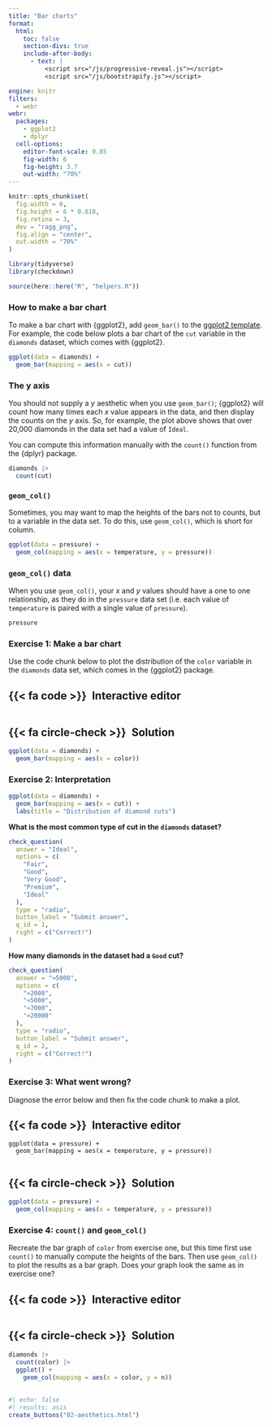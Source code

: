 ```yaml
---
title: "Bar charts"
format:
  html: 
    toc: false
    section-divs: true
    include-after-body: 
      - text: |
          <script src="/js/progressive-reveal.js"></script>
          <script src="/js/bootstrapify.js"></script>

engine: knitr
filters:
  - webr
webr:
  packages:
    - ggplot2
    - dplyr
  cell-options:
    editor-font-scale: 0.85
    fig-width: 6
    fig-height: 3.7
    out-width: "70%"
---
```


```r
knitr::opts_chunk$set(
  fig.width = 6,
  fig.height = 6 * 0.618,
  fig.retina = 3,
  dev = "ragg_png",
  fig.align = "center",
  out.width = "70%"
)

library(tidyverse)
library(checkdown)

source(here::here("R", "helpers.R"))
```

### How to make a bar chart {.no-hide}

To make a bar chart with {ggplot2}, add `geom_bar()` to the [ggplot2 template](/01-basics/01-visualization-basics/01-code-template.qmd). For example, the code below plots a bar chart of the `cut` variable in the `diamonds` dataset, which comes with {ggplot2}.

```r
ggplot(data = diamonds) +
  geom_bar(mapping = aes(x = cut))
```

### The y axis

You should not supply a $y$ aesthetic when you use `geom_bar()`; {ggplot2} will count how many times each $x$ value appears in the data, and then display the counts on the $y$ axis. So, for example, the plot above shows that over 20,000 diamonds in the data set had a value of `Ideal`.

You can compute this information manually with the `count()` function from the {dplyr} package.

```r
diamonds |> 
  count(cut)
```

### `geom_col()`

Sometimes, you may want to map the heights of the bars not to counts, but to a variable in the data set. To do this, use `geom_col()`, which is short for column. 

```r
ggplot(data = pressure) +
  geom_col(mapping = aes(x = temperature, y = pressure))
```

### `geom_col()` data

When you use `geom_col()`, your $x$ and $y$ values should have a one to one relationship, as they do in the `pressure` data set (i.e. each value of `temperature` is paired with a single value of `pressure`).

```r
pressure
```

### Exercise 1: Make a bar chart

Use the code chunk below to plot the distribution of the `color` variable in the `diamonds` data set, which comes in the {ggplot2} package.

::: {.panel-tabset}
## {{< fa code >}}&ensp;Interactive editor

```webr-r



```

## {{< fa circle-check >}}&ensp;Solution

```r
ggplot(data = diamonds) +
  geom_bar(mapping = aes(x = color))
```

:::


### Exercise 2: Interpretation

```r
ggplot(data = diamonds) +
  geom_bar(mapping = aes(x = cut)) + 
  labs(title = "Distribution of diamond cuts")
```

::: {.callout-note appearance="simple" icon=false .question}

**What is the most common type of cut in the `diamonds` dataset?**

```r
check_question(
  answer = "Ideal", 
  options = c(
    "Fair",
    "Good",
    "Very Good",
    "Premium",
    "Ideal"
  ), 
  type = "radio", 
  button_label = "Submit answer", 
  q_id = 1,
  right = c("Correct!")
)
```
:::

::: {.callout-note appearance="simple" icon=false .question}

**How many diamonds in the dataset had a `Good` cut?**

```r
check_question(
  answer = "≈5000", 
  options = c(
    "≈2000",
    "≈5000",
    "≈7000",
    "≈20000"
  ), 
  type = "radio", 
  button_label = "Submit answer", 
  q_id = 2,
  right = c("Correct!")
)
```
:::


### Exercise 3: What went wrong?

Diagnose the error below and then fix the code chunk to make a plot.

::: {.panel-tabset}
## {{< fa code >}}&ensp;Interactive editor

```webr-r
ggplot(data = pressure) +
  geom_bar(mapping = aes(x = temperature, y = pressure))


```

## {{< fa circle-check >}}&ensp;Solution

```r
ggplot(data = pressure) +
  geom_col(mapping = aes(x = temperature, y = pressure))
```

:::


### Exercise 4: `count()` and `geom_col()`

Recreate the bar graph of `color` from exercise one, but this time first use `count()` to manually compute the heights of the bars. Then use `geom_col()` to plot the results as a bar graph. Does your graph look the same as in exercise one?

::: {.panel-tabset}
## {{< fa code >}}&ensp;Interactive editor

```webr-r



```

## {{< fa circle-check >}}&ensp;Solution

```r
diamonds |> 
  count(color) |> 
  ggplot() +
    geom_col(mapping = aes(x = color, y = n))
```

:::


##

```r
#| echo: false
#| results: asis
create_buttons("02-aesthetics.html")
```
